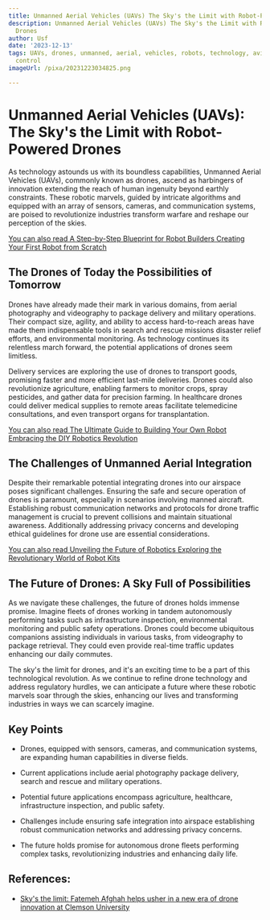 ```yaml
---
title: Unmanned Aerial Vehicles (UAVs) The Sky's the Limit with Robot-Powered Drones
description: Unmanned Aerial Vehicles (UAVs) The Sky's the Limit with Robot-Powered
  Drones
author: Usf
date: '2023-12-13'
tags: UAVs, drones, unmanned, aerial, vehicles, robots, technology, aviation, remote
  control
imageUrl: /pixa/20231223034825.png

---
```

# Unmanned Aerial Vehicles (UAVs): The Sky's the Limit with Robot-Powered Drones

As technology astounds us with  its boundless capabilities, Unmanned Aerial Vehicles (UAVs), commonly known as drones, ascend as  harbingers of innovation extending the reach of human ingenuity beyond  earthly constraints. These  robotic  marvels, guided by intricate algorithms and equipped with an array of sensors, cameras, and communication systems, are poised to revolutionize industries  transform warfare and reshape our perception of the skies.


[You can also read A Step-by-Step Blueprint for Robot Builders  Creating  Your  First Robot from Scratch](A%20Step-by-Step%20Blueprint%20for%20Robot%20Builders%20Creating%20Your%20First%20Robot%20from%20Scratch)


## The Drones of Today the Possibilities  of Tomorrow

Drones have already made their mark in various domains,  from aerial photography and videography to package delivery and military operations. Their compact size, agility, and ability to access hard-to-reach areas have made them indispensable tools in search and rescue missions disaster relief efforts, and environmental monitoring. As technology continues its  relentless march forward, the potential applications of drones seem limitless.

Delivery services  are exploring the use of drones to transport goods, promising faster and more efficient last-mile  deliveries. Drones could  also revolutionize agriculture, enabling farmers to monitor crops, spray pesticides, and gather data for precision  farming. In  healthcare  drones  could deliver  medical supplies  to remote areas  facilitate  telemedicine consultations, and even transport organs for transplantation.

[You can also read The Ultimate Guide to Building Your Own Robot Embracing the DIY Robotics Revolution](The%20Ultimate%20Guide%20to%20Building%20Your%20Own%20Robot%20Embracing%20the%20DIY%20Robotics%20Revolution)


## The Challenges of Unmanned Aerial Integration

Despite their  remarkable  potential integrating drones into our airspace poses significant challenges. Ensuring the safe and secure operation of drones is paramount, especially in scenarios involving  manned aircraft. Establishing robust communication  networks and protocols for drone traffic management is crucial to prevent collisions and  maintain situational awareness. Additionally addressing privacy concerns and developing ethical guidelines for drone use are essential considerations.

[You can also read Unveiling the  Future of Robotics  Exploring the Revolutionary  World of Robot Kits](Unveiling%20the%20Future%20of%20Robotics%20Exploring%20the%20Revolutionary%20World%20of%20Robot%20Kits)


## The Future of Drones: A Sky  Full of Possibilities

As we navigate these challenges, the future of drones holds immense promise. Imagine fleets of drones working in tandem autonomously performing tasks such as infrastructure inspection, environmental monitoring and public  safety operations. Drones could  become ubiquitous  companions assisting individuals in various tasks, from videography to package retrieval. They  could even provide real-time traffic updates enhancing  our daily commutes.

The sky's the limit for drones,  and it's an exciting time to be  a part  of this technological revolution. As we continue to refine drone  technology and address regulatory hurdles, we  can anticipate a future where these robotic marvels soar through the skies, enhancing our lives and transforming industries in ways we can scarcely imagine.

## Key Points

- Drones, equipped with sensors, cameras, and communication systems, are expanding human capabilities  in diverse fields.


- Current applications include  aerial photography package delivery, search and rescue and military  operations.


- Potential future applications encompass agriculture, healthcare,  infrastructure inspection, and public  safety.


- Challenges include ensuring safe integration into airspace establishing robust communication networks and addressing privacy concerns.


- The future holds promise for  autonomous drone fleets performing complex tasks, revolutionizing industries  and enhancing daily life.

## References:
- [Sky's the limit: Fatemeh Afghah helps usher in a new era of drone innovation at Clemson University](https://news.clemson.edu/skys-the-limit-fatemeh-afghah-helps-usher-in-a-new-era-of-drone-innovation-at-clemson-university/)
